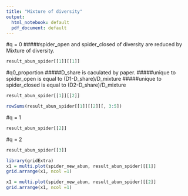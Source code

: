 ```yaml
---
title: "Mixture of diversity"
output:
  html_notebook: default
  pdf_document: default
---
```

#q = 0
#####spider_open and spider_closed of diversity are reduced by Mixture of diversity.

```r
result_abun_spider[[1]][[1]]
```
#q0_proportion
#####D_share is caculated by paper.
#####unique to spider_open is equal to (D1-D_share)/D_mixture
#####unique to spider_closed is equal to (D2-D_share)/D_mixture
```r
result_abun_spider[[1]][[2]]
```
```r
rowSums(result_abun_spider[[1]][[2]][, 3:5])
```
#q = 1
```r
result_abun_spider[[2]]
```
#q = 2
```r
result_abun_spider[[3]]
```

```r
library(gridExtra)
x1 = multi.plot(spider_new_abun, result_abun_spider)[[1]]
grid.arrange(x1, ncol =1)
```
```r
x1 = multi.plot(spider_new_abun, result_abun_spider)[[2]]
grid.arrange(x1, ncol =1)
```